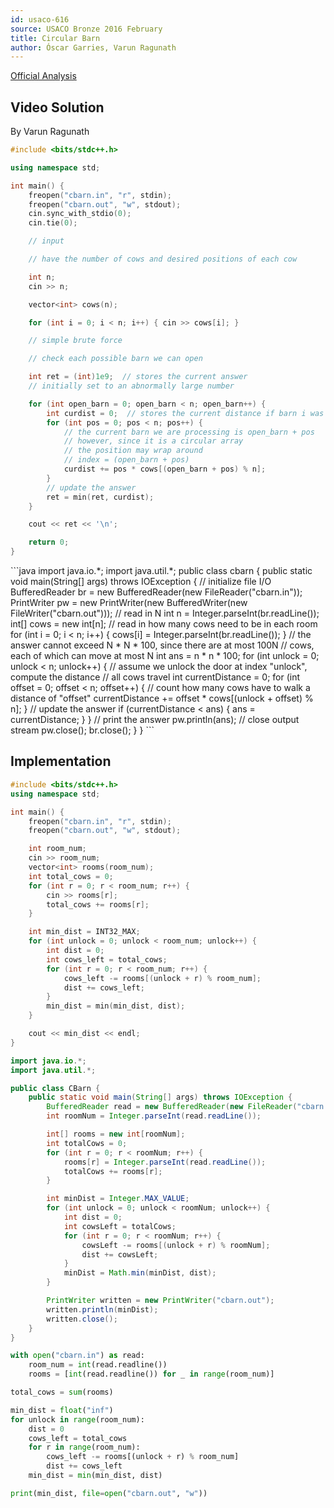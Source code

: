 ```yaml
---
id: usaco-616
source: USACO Bronze 2016 February
title: Circular Barn
author: Óscar Garries, Varun Ragunath
---
```


[Official Analysis](http://www.usaco.org/current/data/sol_cbarn_bronze_feb16.html)

## Video Solution
By Varun Ragunath

<YouTube id="wqwTZTw86LM" />

<Spoiler title="Video Solution Code">
<LanguageSection>
<CPPSection>

```cpp
#include <bits/stdc++.h>

using namespace std;

int main() {
	freopen("cbarn.in", "r", stdin);
	freopen("cbarn.out", "w", stdout);
	cin.sync_with_stdio(0);
	cin.tie(0);

	// input

	// have the number of cows and desired positions of each cow

	int n;
	cin >> n;

	vector<int> cows(n);

	for (int i = 0; i < n; i++) { cin >> cows[i]; }

	// simple brute force

	// check each possible barn we can open

	int ret = (int)1e9;  // stores the current answer
	// initially set to an abnormally large number

	for (int open_barn = 0; open_barn < n; open_barn++) {
		int curdist = 0;  // stores the current distance if barn i was the opened barn
		for (int pos = 0; pos < n; pos++) {
			// the current barn we are processing is open_barn + pos
			// however, since it is a circular array
			// the position may wrap around
			// index = (open_barn + pos)
			curdist += pos * cows[(open_barn + pos) % n];
		}
		// update the answer
		ret = min(ret, curdist);
	}

	cout << ret << '\n';

	return 0;
}
```
</CPPSection>

<JavaSection>
```java
import java.io.*;
import java.util.*;
public class cbarn {
	public static void main(String[] args) throws IOException {
		// initialize file I/O
		BufferedReader br = new BufferedReader(new FileReader("cbarn.in"));
		PrintWriter pw =
		    new PrintWriter(new BufferedWriter(new FileWriter("cbarn.out")));
		// read in N
		int n = Integer.parseInt(br.readLine());
		int[] cows = new int[n];
		// read in how many cows need to be in each room
		for (int i = 0; i < n; i++) { cows[i] = Integer.parseInt(br.readLine()); }
		// the answer cannot exceed N * N * 100, since there are at most 100N
		// cows, each of which can move at most N
		int ans = n * n * 100;
		for (int unlock = 0; unlock < n; unlock++) {
			// assume we unlock the door at index "unlock", compute the distance
			// all cows travel
			int currentDistance = 0;
			for (int offset = 0; offset < n; offset++) {
				// count how many cows have to walk a distance of "offset"
				currentDistance += offset * cows[(unlock + offset) % n];
			}
			// update the answer
			if (currentDistance < ans) { ans = currentDistance; }
		}
		// print the answer
		pw.println(ans);
		// close output stream
		pw.close();
		br.close();
	}
}
```
</JavaSection>

</LanguageSection>
</Spoiler>

<LanguageSection>
<CPPSection>

## Implementation

```cpp
#include <bits/stdc++.h>
using namespace std;

int main() {
	freopen("cbarn.in", "r", stdin);
	freopen("cbarn.out", "w", stdout);

	int room_num;
	cin >> room_num;
	vector<int> rooms(room_num);
	int total_cows = 0;
	for (int r = 0; r < room_num; r++) {
		cin >> rooms[r];
		total_cows += rooms[r];
	}

	int min_dist = INT32_MAX;
	for (int unlock = 0; unlock < room_num; unlock++) {
		int dist = 0;
		int cows_left = total_cows;
		for (int r = 0; r < room_num; r++) {
			cows_left -= rooms[(unlock + r) % room_num];
			dist += cows_left;
		}
		min_dist = min(min_dist, dist);
	}

	cout << min_dist << endl;
}
```

</CPPSection>
<JavaSection>

```java
import java.io.*;
import java.util.*;

public class CBarn {
	public static void main(String[] args) throws IOException {
		BufferedReader read = new BufferedReader(new FileReader("cbarn.in"));
		int roomNum = Integer.parseInt(read.readLine());

		int[] rooms = new int[roomNum];
		int totalCows = 0;
		for (int r = 0; r < roomNum; r++) {
			rooms[r] = Integer.parseInt(read.readLine());
			totalCows += rooms[r];
		}

		int minDist = Integer.MAX_VALUE;
		for (int unlock = 0; unlock < roomNum; unlock++) {
			int dist = 0;
			int cowsLeft = totalCows;
			for (int r = 0; r < roomNum; r++) {
				cowsLeft -= rooms[(unlock + r) % roomNum];
				dist += cowsLeft;
			}
			minDist = Math.min(minDist, dist);
		}

		PrintWriter written = new PrintWriter("cbarn.out");
		written.println(minDist);
		written.close();
	}
}
```

</JavaSection>
<PySection>

```py
with open("cbarn.in") as read:
	room_num = int(read.readline())
	rooms = [int(read.readline()) for _ in range(room_num)]

total_cows = sum(rooms)

min_dist = float("inf")
for unlock in range(room_num):
	dist = 0
	cows_left = total_cows
	for r in range(room_num):
		cows_left -= rooms[(unlock + r) % room_num]
		dist += cows_left
	min_dist = min(min_dist, dist)

print(min_dist, file=open("cbarn.out", "w"))
```

</PySection>
</LanguageSection>
